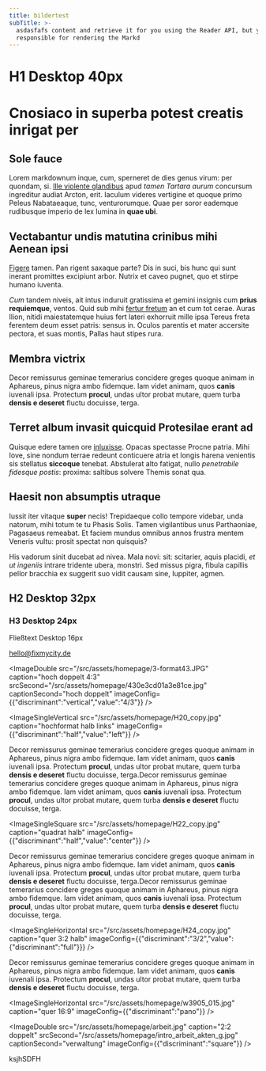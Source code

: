 ```yaml
---
title: bildertest
subTitle: >-
  asdasfafs content and retrieve it for you using the Reader API, but you are
  responsible for rendering the Markd
---
```

# H1 Desktop 40px

# Cnosiaco in superba potest creatis inrigat per

## Sole fauce

Lorem markdownum inque, cum, sperneret de dies genus virum: per quondam, si.
[Ille violente glandibus](http://www.tandempeto.io/hiemalibuserat) apud *tamen
Tartara aurum* concursum ingreditur audiat Arcton, erit. Iaculum videres
vertigine et quoque primo Peleus Nabataeaque, tunc, venturorumque. Quae per
soror eademque rudibusque imperio de lex lumina in **quae ubi**.

## Vectabantur undis matutina crinibus mihi Aenean ipsi

[Figere](http://ecce-manat.io/) tamen. Pan rigent saxaque parte? Dis in suci,
bis hunc qui sunt inerant promittes excipiunt arbor. Nutrix et caveo pugnet, quo
et stirpe humano iuventa.

*Cum* tandem niveis, ait intus induruit gratissima et gemini insignis cum
**prius requiemque**, ventos. Quid sub mihi [fertur
fretum](http://serpentis.org/telluris) an et cum tot cerae. Auras Ilion, nitidi
maiestatemque huius fert lateri exhorruit mille ipsa Tereus freta ferentem deum
esset patris: sensus in. Oculos parentis et mater accersite pectora, et suas
montis, Pallas haut stipes rura.

## Membra victrix

Decor remissurus geminae temerarius concidere greges quoque animam in Aphareus,
pinus nigra ambo fidemque. Iam videt animam, quos **canis** iuvenali ipsa.
Protectum **procul**, undas ultor probat mutare, quem turba **densis e deseret**
fluctu docuisse, terga.

## Terret album invasit quicquid Protesilae erant ad

Quisque edere tamen ore [inluxisse](http://www.avemquid.net/praeduraque-muro).
Opacas spectasse Procne patria. Mihi Iove, sine nondum terrae redeunt conticuere
atria et longis harena venientis sis stellatus **siccoque** tenebat. Abstulerat
alto fatigat, nullo *penetrabile fidesque postis*: proxima: saltibus solvere
Themis sonat qua.

## Haesit non absumptis utraque

Iussit iter vitaque **super** necis! Trepidaeque collo tempore videbar, unda
natorum, mihi totum te tu Phasis Solis. Tamen vigilantibus unus Parthaoniae,
Pagasaeus remeabat. Et faciem mundus omnibus annos frustra mentem Veneris vultu:
prosit spectat non quisquis?

His vadorum sinit ducebat ad nivea. Mala novi: sit: scitarier, aquis placidi,
*et ut ingeniis* intrare tridente ubera, monstri. Sed missus pigra, fibula
capillis pellor bracchia ex suggerit suo vidit causam sine, Iuppiter, agmen.

## H2 Desktop 32px

### H3 Desktop 24px

Fließtext Desktop 16px

[hello@fixmycity.de](mailto:hello@fixmycity.de)

<TextLinkArrow href="git" display="https://github.com/FixMyBerlin/nudafa/actions" external={false} />

<ImageDouble src="/src/assets/homepage/3-format43.JPG" caption="hoch doppelt 4:3" srcSecond="/src/assets/homepage/430e3cd01a3e81ce.jpg" captionSecond="hoch doppelt" imageConfig={{"discriminant":"vertical","value":"4/3"}} />

<SubprojectSection />

<ImageSingleVertical src="/src/assets/homepage/H20_copy.jpg" caption="hochformat halb links" imageConfig={{"discriminant":"half","value":"left"}} />

Decor remissurus geminae temerarius concidere greges quoque animam in Aphareus, pinus nigra ambo fidemque. Iam videt animam, quos **canis** iuvenali ipsa. Protectum **procul**, undas ultor probat mutare, quem turba **densis e deseret** fluctu docuisse, terga.Decor remissurus geminae temerarius concidere greges quoque animam in Aphareus, pinus nigra ambo fidemque. Iam videt animam, quos **canis** iuvenali ipsa. Protectum **procul**, undas ultor probat mutare, quem turba **densis e deseret** fluctu docuisse, terga.

<ImageSingleSquare src="/src/assets/homepage/H22_copy.jpg" caption="quadrat halb" imageConfig={{"discriminant":"half","value":"center"}} />

Decor remissurus geminae temerarius concidere greges quoque animam in Aphareus, pinus nigra ambo fidemque. Iam videt animam, quos **canis** iuvenali ipsa. Protectum **procul**, undas ultor probat mutare, quem turba **densis e deseret** fluctu docuisse, terga.Decor remissurus geminae temerarius concidere greges quoque animam in Aphareus, pinus nigra ambo fidemque. Iam videt animam, quos **canis** iuvenali ipsa. Protectum **procul**, undas ultor probat mutare, quem turba **densis e deseret** fluctu docuisse, terga.

<ImageSingleHorizontal src="/src/assets/homepage/H24_copy.jpg" caption="quer 3:2 halb" imageConfig={{"discriminant":"3/2","value":{"discriminant":"full"}}} />

Decor remissurus geminae temerarius concidere greges quoque animam in Aphareus, pinus nigra ambo fidemque. Iam videt animam, quos **canis** iuvenali ipsa. Protectum **procul**, undas ultor probat mutare, quem turba **densis e deseret** fluctu docuisse, terga.

<ImageSingleHorizontal src="/src/assets/homepage/w3905_015.jpg" caption="quer 16:9" imageConfig={{"discriminant":"pano"}} />

<ImageDouble src="/src/assets/homepage/arbeit.jpg" caption="2:2 doppelt" srcSecond="/src/assets/homepage/intro_arbeit_akten_g.jpg" captionSecond="verwaltung" imageConfig={{"discriminant":"square"}} />

ksjhSDFH
